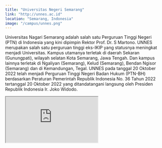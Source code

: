 ```yaml
---
title: "Universitas Negeri Semarang"
link: "http://unnes.ac.id"
location: "Semarang, Indonesia"
image: "/campus/unnes.png"
---
```


Universitas Nagari Semarang adalah salah satu Perguruan Tinggi Negeri (PTN) di Indonesia yang kini dipimpin Rektor Prof. Dr. S Martono. UNNES merupakan salah satu perguruan tinggi eks-IKIP yang statusnya meningkat menjadi Universitas. Kampus utamanya terletak di daerah Sekaran (Gunungpati), wilayah selatan Kota Semarang, Jawa Tengah. Dan kampus lainnya terletak di Ngaliyan (Semarang), Kelud (Semarang), Bendan Ngisor (Semarang) dan di Kemandungan, Tegal. UNNES pada tanggal 20 Oktober 2022 telah menjadi Perguruan Tinggi Negeri Badan Hukum (PTN-BH) berdasarkan Peraturan Pemerintah Republik Indonesia No. 36 Tahun 2022 tertanggal 20 Oktober 2022 yang ditandatangani langsung oleh Presiden Republik Indonesia Ir. Joko Widodo.

<iframe src="https://www.google.com/maps/embed?pb=!1m18!1m12!1m3!1d31965.904763431638!2d110.35740387910154!3d-7.050635599999999!2m3!1f0!2f0!3f0!3m2!1i1024!2i768!4f13.1!3m3!1m2!1s0x2e708b3a1e3a1529%3A0x4cda1f81771c5e97!2sUniversitas%20Negeri%20Semarang%20(UNNES)!5e1!3m2!1sid!2sid!4v1705982555968!5m2!1sid!2sid" className="w-full h-96 mb-32" loading="lazy" referrerpolicy="no-referrer-when-downgrade"></iframe>